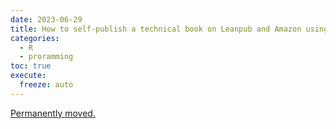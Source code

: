 ```yaml
---
date: 2023-06-29
title: How to self-publish a technical book on Leanpub and Amazon using Quarto
categories:
  - R
  - proramming
toc: true
execute:
  freeze: auto
---
```


[Permanently moved.](../../posts/2023-06-29-book_quarto.qmd)
